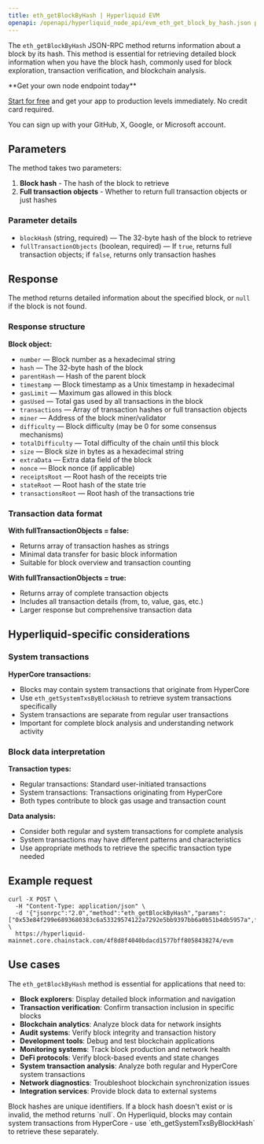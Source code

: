 ```yaml
---
title: eth_getBlockByHash | Hyperliquid EVM
openapi: /openapi/hyperliquid_node_api/evm_eth_get_block_by_hash.json post /evm
---
```


The `eth_getBlockByHash` JSON-RPC method returns information about a block by its hash. This method is essential for retrieving detailed block information when you have the block hash, commonly used for block exploration, transaction verification, and blockchain analysis.

<Check>
**Get your own node endpoint today**

[Start for free](https://console.chainstack.com/) and get your app to production levels immediately. No credit card required.

You can sign up with your GitHub, X, Google, or Microsoft account.
</Check>

## Parameters

The method takes two parameters:

1. **Block hash** - The hash of the block to retrieve
2. **Full transaction objects** - Whether to return full transaction objects or just hashes

### Parameter details

* `blockHash` (string, required) — The 32-byte hash of the block to retrieve
* `fullTransactionObjects` (boolean, required) — If `true`, returns full transaction objects; if `false`, returns only transaction hashes

## Response

The method returns detailed information about the specified block, or `null` if the block is not found.

### Response structure

**Block object:**
- `number` — Block number as a hexadecimal string
- `hash` — The 32-byte hash of the block
- `parentHash` — Hash of the parent block
- `timestamp` — Block timestamp as a Unix timestamp in hexadecimal
- `gasLimit` — Maximum gas allowed in this block
- `gasUsed` — Total gas used by all transactions in the block
- `transactions` — Array of transaction hashes or full transaction objects
- `miner` — Address of the block miner/validator
- `difficulty` — Block difficulty (may be 0 for some consensus mechanisms)
- `totalDifficulty` — Total difficulty of the chain until this block
- `size` — Block size in bytes as a hexadecimal string
- `extraData` — Extra data field of the block
- `nonce` — Block nonce (if applicable)
- `receiptsRoot` — Root hash of the receipts trie
- `stateRoot` — Root hash of the state trie
- `transactionsRoot` — Root hash of the transactions trie

### Transaction data format

**With fullTransactionObjects = false:**
- Returns array of transaction hashes as strings
- Minimal data transfer for basic block information
- Suitable for block overview and transaction counting

**With fullTransactionObjects = true:**
- Returns array of complete transaction objects
- Includes all transaction details (from, to, value, gas, etc.)
- Larger response but comprehensive transaction data

## Hyperliquid-specific considerations

### System transactions

**HyperCore transactions:**
- Blocks may contain system transactions that originate from HyperCore
- Use `eth_getSystemTxsByBlockHash` to retrieve system transactions specifically
- System transactions are separate from regular user transactions
- Important for complete block analysis and understanding network activity

### Block data interpretation

**Transaction types:**
- Regular transactions: Standard user-initiated transactions
- System transactions: Transactions originating from HyperCore
- Both types contribute to block gas usage and transaction count

**Data analysis:**
- Consider both regular and system transactions for complete analysis
- System transactions may have different patterns and characteristics
- Use appropriate methods to retrieve the specific transaction type needed

## Example request

```shell Shell
curl -X POST \
  -H "Content-Type: application/json" \
  -d '{"jsonrpc":"2.0","method":"eth_getBlockByHash","params":["0x53e84f299e6893680383c6a53329574122a7292e5bb9397bb6a0b51b4db5957a",false],"id":1}' \
  https://hyperliquid-mainnet.core.chainstack.com/4f8d8f4040bdacd1577bff8058438274/evm
```

## Use cases

The `eth_getBlockByHash` method is essential for applications that need to:

* **Block explorers**: Display detailed block information and navigation
* **Transaction verification**: Confirm transaction inclusion in specific blocks
* **Blockchain analytics**: Analyze block data for network insights
* **Audit systems**: Verify block integrity and transaction history
* **Development tools**: Debug and test blockchain applications
* **Monitoring systems**: Track block production and network health
* **DeFi protocols**: Verify block-based events and state changes
* **System transaction analysis**: Analyze both regular and HyperCore system transactions
* **Network diagnostics**: Troubleshoot blockchain synchronization issues
* **Integration services**: Provide block data to external systems

<Note>
Block hashes are unique identifiers. If a block hash doesn't exist or is invalid, the method returns `null`. On Hyperliquid, blocks may contain system transactions from HyperCore - use `eth_getSystemTxsByBlockHash` to retrieve these separately.
</Note>